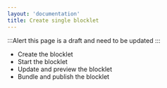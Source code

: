 ```yaml
---
layout: 'documentation'
title: Create single blocklet
---
```


:::Alert
this page is a draft and need to be updated
:::

- Create the blocklet
- Start the blocklet
- Update and preview the blocklet
- Bundle and publish the blocklet
